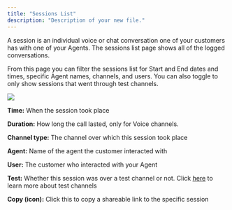 ```yaml
---
title: "Sessions List"
description: "Description of your new file."
---
```


A session is an individual voice or chat conversation one of your customers has with one of your Agents. The sessions list page shows all of the logged conversations.&#x20;

From this page you can filter the sessions list for Start and End dates and times, specific Agent names, channels, and users. You can also toggle to only show sessions that went through test channels.

![](mintlify/images/sessionslist.jpg)

**Time:** When the session took place

**Duration:** How long the call lasted, only for Voice channels.

**Channel type:** The channel over which this session took place

**Agent:** Name of the agent the customer interacted with

**User:** The customer who interacted with your Agent

**Test:** Whether this session was over a test channel or not. Click [<u>here</u>](https://docs.syllable.ai/workspaces/SessionConfig) to learn more about test channels

**Copy (icon):** Click this to copy a shareable link to the specific session &#x20;